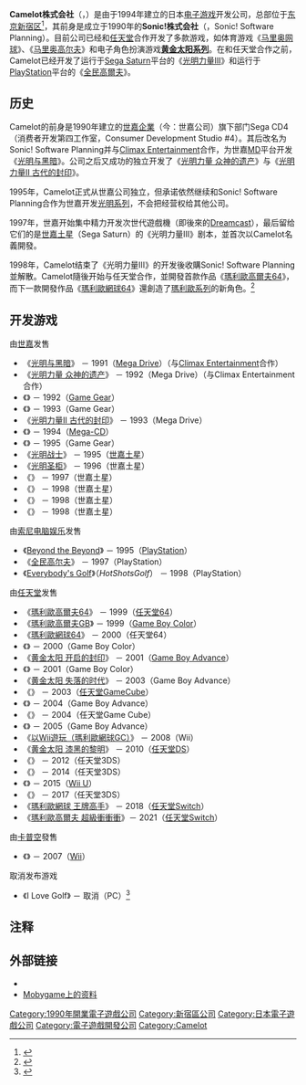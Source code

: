 {{For|亚瑟王传说中的王国|卡美洛}}

{{NoteTA
| G1=Games
| G2=Nintendo
| G3=Sega
| 1=zh-cn:光明系列; zh-tw:光明與黑暗系列;
| 2=zh-cn:光明力量; zh-tw:光明與黑暗續戰篇;
| 3=zh-cn:光明力量I; zh-tw:光明與黑暗I;
| 4=zh-cn:光明力量NEO; zh-tw:新光明與黑暗;
| 5=zh-cn:光明圣柜; zh-tw:聖櫃之光;
| 6=zh-cn:光明力量 暗黑龙的复活; zh-tw:光明與黑暗 黑暗龍的復活;
}}

{{Infobox Company
| company_name = Camelot株式会社
| company_name_en = Camelot Software Planning
| company_logo =[[File:Camelot_Software_Planning_Logo.gif|File:Camelot Software Planning Logo.gif]]
| company_type =
| original_text = {{lang|ja|株式会社キャメロット}}
| original_spelling = Kabushikigaisha Kyamerotto
| company_slogan =
| market_information =
| ROC_UBN =
| abbreviated_name = Camelot
| predecessor =Sega CD4<br />Sonic! Software Planning
| successor =
| foundation = 1990年<small>（Sega CD4）</small><br/>1994年4月4日<small>（Camelot）</small>
| location = {{JPN}} 〒160-0022<br/>[[东京都|东京都]][[新宿区|新宿区]][[新宿|新宿]]1丁目28番11號<br/>小杉大厦3楼
| area_served =
| key_people = 高桥宏之<br />高桥秀五
| industry =[[电子游戏|电子游戏]]开发
| products =[[光明系列|光明系列]]<br />[[黄金太阳系列|黄金太阳系列]]<br />[[马力欧系列体育游戏列表|瑪利歐系列體育遊戲]]
| services =
| capital =6千万日圆
| revenue =
| operating income =
| profit =
| total_asset =
| net_asset =
| market_value =
| num_employees = 45人<small>（2021年4月）</small><ref>{{cite web|url=https://www.camelot.co.jp/public-wpFIu30X/?page_id=201|title=About Us|accessdate=May 24, 2020|archive-date=2021-01-11|archive-url=https://web.archive.org/web/20210111235546/https://www.camelot.co.jp/public-wpFIu30X/?page_id=201|dead-url=no}}</ref>
| equity =
| P/E_ratio =
| earnings_per_share =
| Net_asset_value =
| accounting_period =
| parent =[[世嘉|世嘉]]<small>（1990年至1995年）</small>
| divisions =
| subsid =
| homepage = {{URL|http://www.camelot.co.jp/}}
| width =
}}

'''Camelot株式会社'''（{{lang-ja|株式会社キャメロット}}，{{lang-en|Camelot Software Planning}}）是由{{lj|高桥宏之}}于1994年建立的日本[[电子游戏|电子游戏]]开发公司，总部位于[[东京|东京]][[新宿区|新宿区]]<ref>{{Cite web|url=http://www.camelot.co.jp/camelot2007/corp/corp.html|title=ごあいさつ|author=|date=2010-02-11|publisher=Camelot Software Planning|language=ja|accessdate=2011-02-19|quote=|archive-url=https://web.archive.org/web/20161006082155/http://www.camelot.co.jp/camelot2007/corp/corp.html|archive-date=2016-10-06|dead-url=yes}}</ref>，其前身是成立于1990年的'''Sonic!株式会社'''（{{lang|ja|株式会社ソニック}}，Sonic! Software Planning）。目前公司已经和[[任天堂|任天堂]]合作开发了多款游戏，如体育游戏《[[马里奥网球|马里奥网球]]》、《[[马里奥高尔夫|马里奥高尔夫]]》和电子角色扮演游戏'''[[黄金太阳系列|黄金太阳系列]]'''。在和任天堂合作之前，Camelot已经开发了运行于[[Sega_Saturn|Sega Saturn]]平台的《[[光明力量III|光明力量III]]》和运行于[[PlayStation_(遊戲機)|PlayStation]]平台的《[[全民高爾夫|全民高爾夫]]》。

== 历史 ==

Camelot的前身是1990年建立的[[世嘉|世嘉企業]]（今：世嘉公司）旗下部门Sega CD4（消费者开发第四工作室，Consumer Development Studio #4）。其后改名为Sonic! Software Planning并与[[Climax_Entertainment|Climax Entertainment]]合作，为世嘉[[Mega_Drive|MD]]平台开发《[[光明与黑暗|光明与黑暗]]》。公司之后又成功的独立开发了《[[光明力量_众神的遗产|光明力量 众神的遗产]]》与《[[光明力量II_古代的封印|光明力量II 古代的封印]]》。

1995年，Camelot正式从世嘉公司独立，但承诺依然继续和Sonic! Software Planning合作为世嘉开发[[光明系列|光明系列]]，不会把经营权给其他公司。

1997年，世嘉开始集中精力开发次世代遊戲機（即後來的[[Dreamcast|Dreamcast]]），最后留给它们的是[[世嘉土星|世嘉土星]]（Sega Saturn）的《光明力量III》剧本，並首次以Camelot名義開發。

1998年，Camelot结束了《光明力量III》的开发後收購Sonic! Software Planning並解散。Camelot隨後开始与任天堂合作，並開發首款作品《[[马里奥高尔夫64|瑪利歐高爾夫64]]》，而下一款開發作品《[[马里奥网球64|瑪利歐網球64]]》還創造了[[瑪利歐系列|瑪利歐系列]]的新角色{{le|瓦路易吉|Waluigi}}。<ref name="AJPW4">{{cite web|url=http://www.giantbomb.com/camelot-software-planning/65-401/|title=Camelot Software Planning|access-date=July 5, 2019|archive-date=2012-12-16|archive-url=https://web.archive.org/web/20121216091727/http://www.giantbomb.com/camelot-software-planning/65-401/}}</ref>

== 开发游戏 ==

; 由[[世嘉|世嘉]]发售
* 《[[光明与黑暗|光明与黑暗]]》 － 1991（[[Mega_Drive|Mega Drive]]）（与[[Climax_Entertainment|Climax Entertainment]]合作）
* 《[[光明力量_众神的遗产|光明力量 众神的遗产]]》 － 1992（Mega Drive）（与Climax Entertainment合作）
* 《{{lj|光明力量外传 远征邪神之国|シャイニング・フォース外伝 遠征・邪神の国へ}}》 － 1992（[[Game_Gear|Game Gear]]）
* 《{{lj|光明力量外传II 邪神觉醒|シャイニング・フォース外伝II 邪神の覚醒}}》 － 1993（Game Gear）
* 《[[光明力量II_古代的封印|光明力量II 古代的封印]]》 － 1993（Mega Drive）
* 《{{le|光明力量CD|Shining Force CD}}》 － 1994（[[Mega-CD|Mega-CD]]）
* 《{{lj|光明力量外传 Final Conflict|シャイニング・フォース外伝 ファイナルコンフリクト}}》 － 1995（Game Gear）
* 《[[光明战士|光明战士]]》 － 1995（[[世嘉土星|世嘉土星]]）
* 《[[光明圣柜|光明圣柜]]》 － 1996（世嘉土星）
* 《{{lj|光明力量III scenario 1 王都的巨神|シャイニング・フォースIII}}》 － 1997（世嘉土星）
* 《{{lj|光明力量III scenario 2 受狙的神子|シャイニング・フォースIII}}》 － 1998（世嘉土星）
* 《{{lj|光明力量III scenario 3 冰壁的邪神宫|シャイニング・フォースIII}}》 － 1998（世嘉土星）
* 《{{lj|光明力量III Premium Disc|シャイニング・フォースIII}}》 － 1998（世嘉土星）

; 由[[索尼电脑娱乐|索尼电脑娱乐]]发售
* 《[[Beyond_the_Beyond|Beyond the Beyond]]》 － 1995（[[PlayStation_(遊戲機)|PlayStation]]）
* 《[[全民高尔夫|全民高尔夫]]》 － 1997（PlayStation）
* 《[[全民高尔夫|Everybody's Golf]]》（''HotShotsGolf''） － 1998（PlayStation）

; 由[[任天堂|任天堂]]发售
* 《[[瑪利歐高爾夫64|瑪利歐高爾夫64]]》 － 1999（[[任天堂64|任天堂64]]）
* 《[[瑪利歐高爾夫64|瑪利歐高爾夫GB]]》 － 1999（[[Game_Boy_Color|Game Boy Color]]）
* 《[[瑪利歐網球64|瑪利歐網球64]]》 － 2000（任天堂64）
* 《{{lj|瑪利歐網球GB|マリオテニスGB}}》 － 2000（Game Boy Color）
* 《[[黄金太阳_开启的封印|黄金太阳 开启的封印]]》 － 2001（[[Game_Boy_Advance|Game Boy Advance]]）
* 《{{lj|Mobile Golf|モバイルゴルフ}}》 － 2001（Game Boy Color）
* 《[[黄金太阳_失落的时代|黄金太阳 失落的时代]]》 － 2003（Game Boy Advance）
* 《{{le|瑪利歐高爾夫 家庭巡迴|Mario Golf: Toadstool Tour}}》 － 2003（[[任天堂GameCube|任天堂GameCube]]）
* 《{{le|瑪利歐高爾夫 GBA巡迴|Mario Golf: Advance Tour}}》 － 2004（Game Boy Advance）
* 《{{lj|瑪利歐網球GC|マリオテニスGC}}》 － 2004（任天堂Game Cube）
* 《{{lj|瑪利歐網球Advance|マリオテニスアドバンス}}》 － 2005（Game Boy Advance）
* 《[[以Wii遊玩|以Wii遊玩（瑪利歐網球GC）]]》 － 2008（Wii）
* 《[[黄金太阳_漆黑的黎明|黄金太阳 漆黑的黎明]]》 － 2010（[[任天堂DS|任天堂DS]]）
* 《{{lj|瑪利歐網球 公開賽|マリオテニス オープン}}》 － 2012（任天堂3DS）
* 《{{le|瑪利歐高爾夫 世界巡迴|Mario Golf: World Tour}}》 － 2014（任天堂3DS）
* 《{{lj|瑪利歐網球 終極扣殺|マリオテニス ウルトラスマッシュ}}》 － 2015（[[Wii_U|Wii U]]）
* 《{{lj|瑪利歐運動 超級巨星|マリオスポーツ スーパースターズ}}》 － 2017（任天堂3DS）
* 《[[瑪利歐網球_王牌高手|瑪利歐網球 王牌高手]]》 － 2018（[[任天堂Switch|任天堂Switch]]）
*《[[瑪利歐高爾夫_超級衝衝衝|瑪利歐高爾夫 超級衝衝衝]]》－ 2021（[[任天堂Switch|任天堂Switch]]）

; 由[[卡普空|卡普空]]發售
* 《{{lj|We Love Golf!|WE LOVE GOLF!}}》 － 2007（[[Wii|Wii]]）

; 取消发布游戏
* 《I Love Golf》 － 取消（PC）<ref>{{cite web | author=Casamassina， Matt | date=2008-03-31 | title=Interview: Camelot Software Planning | url=http://wii.ign.com/articles/863/863451p1.html | work=IGN.com | accessdate=2009-06-17 | language=en | archive-url=https://web.archive.org/web/20090815005328/http://wii.ign.com/articles/863/863451p1.html | archive-date=2009-08-15 | dead-url=yes }}</ref>

== 注释 ==
{{reflist}}

== 外部链接 ==

* {{Official|http://www.camelot.co.jp/}}{{ja}}
* [http://www.mobygames.com/company/camelot-software-planning Mobygame上的资料]{{Wayback|url=http://www.mobygames.com/company/camelot-software-planning |date=20110213025818 }}{{en}}

{{光明與黑暗}}
{{世嘉飒美控股}}
{{任天堂开发团队}}
{{马里奥体育游戏}}
{{黄金太阳系列}}

{{DEFAULTSORT:Camelot}}
[[Category:1990年開業電子遊戲公司|Category:1990年開業電子遊戲公司]]
[[Category:新宿區公司|Category:新宿區公司]]
[[Category:日本電子遊戲公司|Category:日本電子遊戲公司]]
[[Category:電子遊戲開發公司|Category:電子遊戲開發公司]]
[[Category:Camelot|Category:Camelot]]